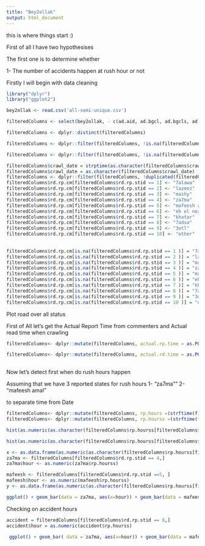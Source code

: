 ```yaml
---
title: "Bey2ollak"
output: html_document
---
```


this is where things start :)

First of all I have two hypothesises

The first one is to determine whether 

1- The number of accidents happen at rush hour or not 

Firstly I will begin with data cleaning


```r
library("dplyr")
library("ggplot2")

bey2ollak <- read.csv('all-semi-unique.csv')

filteredColumns <- select(bey2ollak, - c(ad.aid, ad.bgcl, ad.bgcls, ad.fncl, ad.fncls, ad.lid ,ad.logo, ad.logo2x, ad.logoAndroidS , ad.logoAndroidH, ad.cm, ad.url, ad.g, rd.img, rd.cl, rd.rp.rpImg, rd.rp.img, rd.rp.type) )

filteredColumns <- dplyr::distinct(filteredColumns) 

filteredColumns <- dplyr::filter(filteredColumns, !is.na(filteredColumns$rd.stid))

filteredColumns <- dplyr::filter(filteredColumns, !is.na(filteredColumns$rd.hr))

filteredColumns$crawl_date = strptime(as.character(filteredColumns$crawl_date),"%a %b %d %H:%M:%S UTC %Y")
filteredColumns$crawl_date = as.character(filteredColumns$crawl_date)
filteredColumns <- dplyr::filter(filteredColumns, !duplicated(filteredColumns$rd.rp.cmid))
filteredColumns$rd.rp.cm[filteredColumns$rd.rp.stid == 1] <- "7alawa"
filteredColumns$rd.rp.cm[filteredColumns$rd.rp.stid == 2] <- "lazeez"
filteredColumns$rd.rp.cm[filteredColumns$rd.rp.stid == 3] <- "mashy"
filteredColumns$rd.rp.cm[filteredColumns$rd.rp.stid == 4] <- "za7ma"
filteredColumns$rd.rp.cm[filteredColumns$rd.rp.stid == 5] <- "mafeesh amal"
filteredColumns$rd.rp.cm[filteredColumns$rd.rp.stid == 6] <- "eh el nezam?"
filteredColumns$rd.rp.cm[filteredColumns$rd.rp.stid == 7] <- "khatar"
filteredColumns$rd.rp.cm[filteredColumns$rd.rp.stid == 8] <- "7adsa"
filteredColumns$rd.rp.cm[filteredColumns$rd.rp.stid == 9] <- "3otl"
filteredColumns$rd.rp.cm[filteredColumns$rd.rp.stid == 10] <- "other"
 
 
filteredColumns$rd.rp.cm[is.na(filteredColumns$rd.rp.stid == 1 )] = "7alawa" 
filteredColumns$rd.rp.cm[is.na(filteredColumns$rd.rp.stid == 2 )] = "lazeez"
filteredColumns$rd.rp.cm[is.na(filteredColumns$rd.rp.stid == 3 )] = "mashy" 
filteredColumns$rd.rp.cm[is.na(filteredColumns$rd.rp.stid == 4 )] = "za7ma"
filteredColumns$rd.rp.cm[is.na(filteredColumns$rd.rp.stid == 5 )] = "mafeesh amal"
filteredColumns$rd.rp.cm[is.na(filteredColumns$rd.rp.stid == 6 )] = "eh el nezam?"
filteredColumns$rd.rp.cm[is.na(filteredColumns$rd.rp.stid == 7 )] = "khatar"
filteredColumns$rd.rp.cm[is.na(filteredColumns$rd.rp.stid == 8 )] = "7adsa"
filteredColumns$rd.rp.cm[is.na(filteredColumns$rd.rp.stid == 9 )] = "3otl"
filteredColumns$rd.rp.cm[is.na(filteredColumns$rd.rp.stid == 10 )] = "other"

```



Plot road over all status

First of All let's get the Actual Report Time from commenters and Actual read time when crawling 

```r
filteredColumns<- dplyr::mutate(filteredColumns, actual.rp.time = as.POSIXlt.character(filteredColumns$crawl_date) - 60*60*(filteredColumns$rd.rp.hr) - 60*(filteredColumns$rd.rp.mn) )

filteredColumns<- dplyr::mutate(filteredColumns, actual.rd.time = as.POSIXlt.character(filteredColumns$crawl_date) - 60*60*(filteredColumns$rd.hr) - 60*(filteredColumns$rd.mn) )
 
```

Now let's detect first when do rush hours happen

Assuming that we have 3 reported states for rush hours
1- "za7ma"" 
2- "mafeesh amal"

to separate time from Date

```r
filteredColumns<- dplyr::mutate(filteredColumns, rp.hours =(strftime(filteredColumns$actual.rp.time, format="%H:%M" )))
filteredColumns<- dplyr::mutate(filteredColumns, rp.hourss =(strftime(filteredColumns$actual.rp.time, format="%H" )))

hist(as.numeric(as.character(filteredColumns$rp.hourss[filteredColumns$rd.rp.stid == 4]), filteredColumns$rd.rp.cm[filteredColumns$rd.rp.stid == 4]), main="Frequency of za7ma reports",     xlab="Hours",     border="blue",     col="yellow")

hist(as.numeric(as.character(filteredColumns$rp.hourss[filteredColumns$rd.rp.stid == 5]), filteredColumns$rd.rp.cm[filteredColumns$rd.rp.stid == 5]), main="Frequency of mafeesh Fayda reports",     xlab="Hours",     border="blue",     col="Red")

x <- as.data.frame(as.numeric(as.character(filteredColumns$rp.hourss[filteredColumns$rd.rp.stid == 4])))
za7ma <- filteredColumns[filteredColumns$rd.rp.stid == 4,]
za7ma$hour <- as.numeric(za7ma$rp.hourss)

mafeesh <- filteredColumns[filteredColumns$rd.rp.stid ==5, ]
mafeesh$hour <- as.numeric(mafeesh$rp.hourss)
y <- as.data.frame(as.numeric(as.character(filteredColumns$rp.hourss[filteredColumns$rd.rp.stid == 5])))

ggplot() + geom_bar(data = za7ma, aes(x=hour)) + geom_bar(data = mafeesh, aes(x=hour), fill = 'red', alpha = '0.3')
```

Checking on accident hours
```r
accident = filteredColumns[filteredColumns$rd.rp.stid == 8,]
accident$hour = as.numeric(accident$rp.hourss)

 ggplot() + geom_bar( data = za7ma, aes(x=hour)) + geom_bar(data = mafeesh, aes(x=hour)) + geom_bar(data = accident, aes(x = hour), fill = "blue")

```

